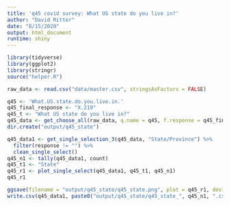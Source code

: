 ```yaml
---
title: 'q45 covid survey: What US state do you live in?'
author: "David Ritter"
date: "8/15/2020"
output: html_document
runtime: shiny
---
```


```r
library(tidyverse)
library(ggplot2)
library(stringr)
source("helper.R")
```

```r
raw_data <- read.csv("data/master.csv", stringsAsFactors = FALSE)
```

```r
q45 <- 'What.US.state.do.you.live.in.'
q45_final_response <- "X.219"
q45_t <- "What US state do you live in?"
q45_data <- get_choose_all(raw_data, q.name = q45, f.response = q45_final_response)
dir.create("output/q45_state")
```

```r
q45_data1 <- get_single_selection_3(q45_data, "State/Province") %>%
  filter(response != "") %>%
  clean_single_select()
q45_n1 <- tally(q45_data1, count)
q45_t1 <- "State"
q45_r1 <- plot_single_select(q45_data1, q45_t1, q45_n1)
q45_r1
```

```r
ggsave(filename = "output/q45_state/q45_state.png", plot = q45_r1, device = 'png')
write.csv(q45_data1, paste0("output/q45_state/q45_state_", q45_n1, ".csv"), row.names = FALSE)
```


